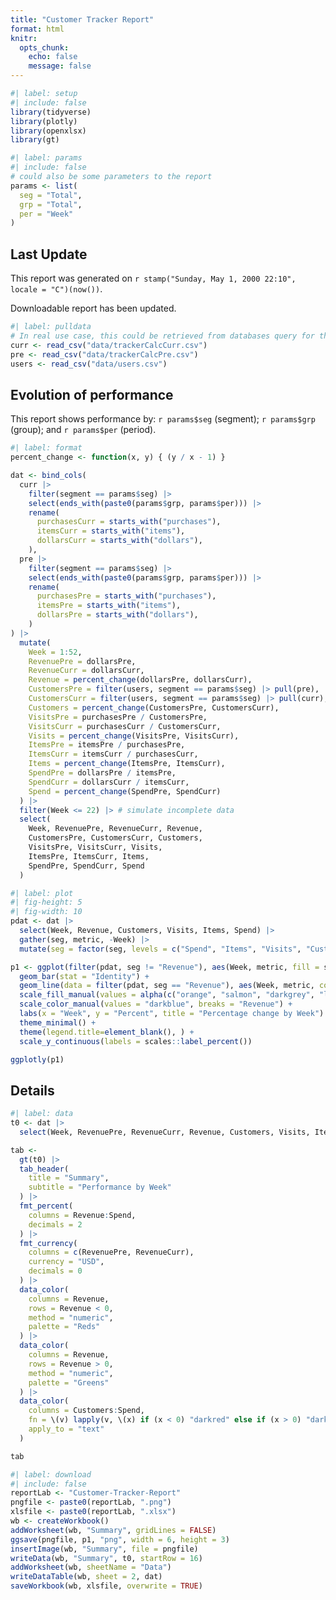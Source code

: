 ```yaml
---
title: "Customer Tracker Report"
format: html
knitr:
  opts_chunk: 
    echo: false
    message: false
---
```


```r
#| label: setup
#| include: false
library(tidyverse)
library(plotly)
library(openxlsx)
library(gt)
```

```r
#| label: params
#| include: false
# could also be some parameters to the report
params <- list(
  seg = "Total",
  grp = "Total",
  per = "Week"
)
```

::: {.callout-note}

## Last Update

This report was generated on `r stamp("Sunday, May 1, 2000 22:10", locale = "C")(now())`. 

Downloadable report has been updated.
:::

```r
#| label: pulldata
# In real use case, this could be retrieved from databases query for the new date for example
curr <- read_csv("data/trackerCalcCurr.csv")
pre <- read_csv("data/trackerCalcPre.csv")
users <- read_csv("data/users.csv")
```

## Evolution of performance

This report shows performance by: `r params$seg` (segment); `r params$grp` (group); and `r params$per` (period).

```r
#| label: format
percent_change <- function(x, y) { (y / x - 1) }

dat <- bind_cols(
  curr |>
    filter(segment == params$seg) |>
    select(ends_with(paste0(params$grp, params$per))) |>
    rename(
      purchasesCurr = starts_with("purchases"),
      itemsCurr = starts_with("items"),
      dollarsCurr = starts_with("dollars"),
    ),
  pre |>
    filter(segment == params$seg) |>
    select(ends_with(paste0(params$grp, params$per))) |>
    rename(
      purchasesPre = starts_with("purchases"),
      itemsPre = starts_with("items"),
      dollarsPre = starts_with("dollars"),
    )
) |>
  mutate(
    Week = 1:52,
    RevenuePre = dollarsPre,
    RevenueCurr = dollarsCurr,
    Revenue = percent_change(dollarsPre, dollarsCurr),
    CustomersPre = filter(users, segment == params$seg) |> pull(pre),
    CustomersCurr = filter(users, segment == params$seg) |> pull(curr),
    Customers = percent_change(CustomersPre, CustomersCurr),
    VisitsPre = purchasesPre / CustomersPre,
    VisitsCurr = purchasesCurr / CustomersCurr,
    Visits = percent_change(VisitsPre, VisitsCurr),
    ItemsPre = itemsPre / purchasesPre,
    ItemsCurr = itemsCurr / purchasesCurr,
    Items = percent_change(ItemsPre, ItemsCurr),
    SpendPre = dollarsPre / itemsPre,
    SpendCurr = dollarsCurr / itemsCurr,
    Spend = percent_change(SpendPre, SpendCurr)
  ) |>
  filter(Week <= 22) |> # simulate incomplete data
  select(
    Week, RevenuePre, RevenueCurr, Revenue,
    CustomersPre, CustomersCurr, Customers,
    VisitsPre, VisitsCurr, Visits,
    ItemsPre, ItemsCurr, Items,
    SpendPre, SpendCurr, Spend
  )
```

```r
#| label: plot
#| fig-height: 5
#| fig-width: 10
pdat <- dat |>
  select(Week, Revenue, Customers, Visits, Items, Spend) |>
  gather(seg, metric, -Week) |>
  mutate(seg = factor(seg, levels = c("Spend", "Items", "Visits", "Customers", "Revenue")))

p1 <- ggplot(filter(pdat, seg != "Revenue"), aes(Week, metric, fill = seg)) +
  geom_bar(stat = "Identity") + 
  geom_line(data = filter(pdat, seg == "Revenue"), aes(Week, metric, col = "Revenue")) +
  scale_fill_manual(values = alpha(c("orange", "salmon", "darkgrey", "lightgreen", "lightblue"), 0.5), breaks = setdiff(levels(pdat$seg), "Revenue")) +
  scale_color_manual(values = "darkblue", breaks = "Revenue") +
  labs(x = "Week", y = "Percent", title = "Percentage change by Week") +
  theme_minimal() +
  theme(legend.title=element_blank(), ) +
  scale_y_continuous(labels = scales::label_percent())

ggplotly(p1)
```

## Details

```r
#| label: data
t0 <- dat |>
  select(Week, RevenuePre, RevenueCurr, Revenue, Customers, Visits, Items, Spend)

tab <- 
  gt(t0) |> 
  tab_header(
    title = "Summary",
    subtitle = "Performance by Week"
  ) |> 
  fmt_percent(
    columns = Revenue:Spend,
    decimals = 2
  ) |> 
  fmt_currency(
    columns = c(RevenuePre, RevenueCurr),
    currency = "USD",
    decimals = 0
  ) |> 
  data_color(
    columns = Revenue,
    rows = Revenue < 0,
    method = "numeric",
    palette = "Reds"
  ) |> 
  data_color(
    columns = Revenue,
    rows = Revenue > 0,
    method = "numeric",
    palette = "Greens"
  ) |> 
  data_color(
    columns = Customers:Spend,
    fn = \(v) lapply(v, \(x) if (x < 0) "darkred" else if (x > 0) "darkgreen" else "grey"),
    apply_to = "text"
  )

tab
```

```r
#| label: download
#| include: false
reportLab <- "Customer-Tracker-Report"
pngfile <- paste0(reportLab, ".png")
xlsfile <- paste0(reportLab, ".xlsx")
wb <- createWorkbook()
addWorksheet(wb, "Summary", gridLines = FALSE)
ggsave(pngfile, p1, "png", width = 6, height = 3)
insertImage(wb, "Summary", file = pngfile)
writeData(wb, "Summary", t0, startRow = 16)
addWorksheet(wb, sheetName = "Data")
writeDataTable(wb, sheet = 2, dat)
saveWorkbook(wb, xlsfile, overwrite = TRUE)
```



